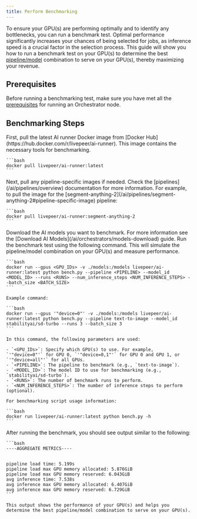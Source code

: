 ```yaml
---
title: Perform Benchmarking
---
```


To ensure your GPU(s) are performing optimally and to identify any bottlenecks,
you can run a benchmark test. Optimal performance significantly increases your
chances of being selected for jobs, as inference speed is a crucial factor in
the selection process. This guide will show you how to run a benchmark test on
your GPU(s) to determine the best [pipeline/model](/ai/pipelines/overview)
combination to serve on your GPU(s), thereby maximizing your revenue.

## Prerequisites

Before running a benchmarking test, make sure you have met all the
[prerequisites](/ai/orchestrators/get-started#prerequisites) for running an
Orchestrator node.

## Benchmarking Steps

<Steps>
  <Step title="Pull the AI Runner Docker Image">
    First, pull the latest AI runner Docker image from [Docker Hub](https://hub.docker.com/r/livepeer/ai-runner). This image contains the necessary tools for benchmarking.

    ```bash
    docker pull livepeer/ai-runner:latest
    ```

  </Step>
  <Step title="Pull Pipeline-Specific Images (optional)">
    Next, pull any pipeline-specific images if needed. Check the [pipelines](/ai/pipelines/overview) documentation for more information. For example, to pull the image for the [segment-anything-2](/ai/pipelines/segment-anything-2#pipeline-specific-image) pipeline:

    ```bash
    docker pull livepeer/ai-runner:segment-anything-2
    ```

  </Step>
  <Step title="Download AI Models">
    Download the AI models you want to benchmark. For more information see the [Download AI Models](/ai/orchestrators/models-download) guide.
  </Step>
  <Step title="Execute the Benchmark Test">
    Run the benchmark test using the following command. This will simulate the pipeline/model combination on your GPU(s) and measure performance.

    ```bash
    docker run --gpus <GPU_IDs> -v ./models:/models livepeer/ai-runner:latest python bench.py --pipeline <PIPELINE> --model_id <MODEL_ID> --runs <RUNS> --num_inference_steps <NUM_INFERENCE_STEPS> --batch_size <BATCH_SIZE>
    ```

    Example command:

    ```bash
    docker run --gpus '"device=0"' -v ./models:/models livepeer/ai-runner:latest python bench.py --pipeline text-to-image --model_id stabilityai/sd-turbo --runs 3 --batch_size 3
    ```

    In this command, the following parameters are used:

    - `<GPU_IDs>`: Specify which GPU(s) to use. For example, `'"device=0"'` for GPU 0, `'"device=0,1"'` for GPU 0 and GPU 1, or `'"device=all"'` for all GPUs.
    - `<PIPELINE>`: The pipeline to benchmark (e.g., `text-to-image`).
    - `<MODEL_ID>`: The model ID to use for benchmarking (e.g., `stabilityai/sd-turbo`).
    - `<RUNS>`: The number of benchmark runs to perform.
    - `<NUM_INFERENCE_STEPS>`: The number of inference steps to perform (optional).

    For benchmarking script usage information:

    ```bash
    docker run livepeer/ai-runner:latest python bench.py -h
    ```

  </Step>
  <Step title="Analyze the Benchmark Results">
    After running the benchmark, you should see output similar to the following:

    ```bash
    ----AGGREGATE METRICS----


    pipeline load time: 5.199s
    pipeline load max GPU memory allocated: 5.876GiB
    pipeline load max GPU memory reserved: 6.043GiB
    avg inference time: 7.538s
    avg inference max GPU memory allocated: 6.407GiB
    avg inference max GPU memory reserved: 6.729GiB
    ```

    This output shows the performance of your GPU(s) and helps you determine the best pipeline/model combination to serve on your GPU(s).

  </Step>
</Steps>
